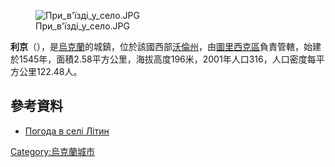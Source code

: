 [[Image:При_в'їзді_у_село.JPG|thumb]]

{{coord|51|1|2|N|24|42|1|E|scale:30000|display=title}}

'''利京'''（{{lang-uk|Літин}}），是[[烏克蘭|烏克蘭]]的城鎮，位於該國西部[[沃倫州|沃倫州]]，由[[圖里西克區|圖里西克區]]負責管轄，始建於1545年，面積2.58平方公里，海拔高度196米，2001年人口316，人口密度每平方公里122.48人。

==參考資料==
* [http://weather.in.ua/ua/volynskaja/13679 Погода в селі Літин]{{Wayback|url=http://weather.in.ua/ua/volynskaja/13679 |date=20160305221331 }}

{{Ukraine-geo-stub}}
[[Category:烏克蘭城市|Category:烏克蘭城市]]